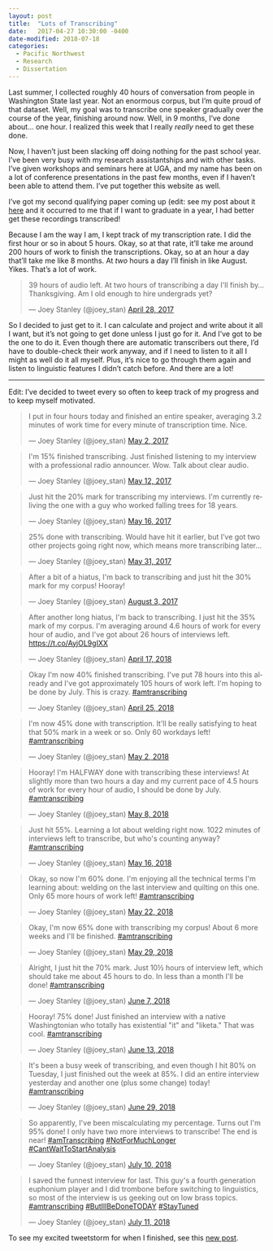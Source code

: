 ```yaml
---
layout: post
title:  "Lots of Transcribing"
date:   2017-04-27 10:30:00 -0400
date-modified: 2018-07-18
categories: 
  - Pacific Northwest
  - Research
  - Dissertation
---
```


Last summer, I collected roughly 40 hours of conversation from people in Washington State last year. Not an enormous corpus, but I'm quite proud of that dataset. Well, my goal was to transcribe one speaker gradually over the course of the year, finishing around now. Well, in 9 months, I've done about… one hour. I realized this week that I really *really* need to get these done.

Now, I haven't just been slacking off doing nothing for the past school year. I've been very busy with my research assistantships and with other tasks. I've given workshops and seminars here at UGA, and my name has been on a lot of conference presentations in the past few months, even if I haven't been able to attend them. I've put together this website as well. 

I've got my second qualifying paper coming up (edit: see my post about it [here](/blog/admission-to-candidacy) and it occurred to me that if I want to graduate in a year, I had better get these recordings transcribed! 

Because I am the way I am, I kept track of my transcription rate. I did the first hour or so in about 5 hours. Okay, so at that rate, it'll take me around 200 hours of work to finish the transcriptions. Okay, so at an hour a day that'll take me like 8 months. At *two* hours a day I'll finish in like August. Yikes. That's a lot of work. 

<blockquote class="twitter-tweet" data-lang="en"><p lang="en" dir="ltr">39 hours of audio left. At two hours of transcribing a day I&#39;ll finish by… Thanksgiving. Am I old enough to hire undergrads yet?</p>&mdash; Joey Stanley (@joey_stan) <a href="https://twitter.com/joey_stan/status/858046919049977857">April 28, 2017</a></blockquote> <script async src="//platform.twitter.com/widgets.js" charset="utf-8"></script>

So I decided to just get to it. I can calculate and project and write about it all I want, but it's not going to get done unless I just go for it. And I've got to be the one to do it. Even though there are automatic transcribers out there, I'd have to double-check their work anyway, and if I need to listen to it all I might as well do it all myself. Plus, it's nice to go through them again and listen to linguistic features I didn't catch before. And there are a lot!

-----

Edit: I've decided to tweet every so often to keep track of my progress and to keep myself motivated. 

<blockquote class="twitter-tweet" data-lang="en"><p lang="en" dir="ltr">I put in four hours today and finished an entire speaker, averaging 3.2 minutes of work time for every minute of transcription time. Nice.</p>&mdash; Joey Stanley (@joey_stan) <a href="https://twitter.com/joey_stan/status/859227143963897856">May 2, 2017</a></blockquote> <script async src="//platform.twitter.com/widgets.js" charset="utf-8"></script>

<blockquote class="twitter-tweet" data-lang="en"><p lang="en" dir="ltr">I&#39;m 15% finished transcribing. Just finished listening to my interview with a professional radio announcer. Wow. Talk about clear audio.</p>&mdash; Joey Stanley (@joey_stan) <a href="https://twitter.com/joey_stan/status/862855005887442944">May 12, 2017</a></blockquote> <script async src="//platform.twitter.com/widgets.js" charset="utf-8"></script>

<blockquote class="twitter-tweet" data-lang="en"><p lang="en" dir="ltr">Just hit the 20% mark for transcribing my interviews. I&#39;m currently reliving the one with a guy who worked falling trees for 18 years.</p>&mdash; Joey Stanley (@joey_stan) <a href="https://twitter.com/joey_stan/status/864521596924555265">May 16, 2017</a></blockquote> <script async src="//platform.twitter.com/widgets.js" charset="utf-8"></script>

<blockquote class="twitter-tweet" data-lang="en"><p lang="en" dir="ltr">25% done with transcribing. Would have hit it earlier, but I've got two other projects going right now, which means more transcribing later…</p>&mdash; Joey Stanley (@joey_stan) <a href="https://twitter.com/joey_stan/status/869729263502622720">May 31, 2017</a></blockquote> <script async src="//platform.twitter.com/widgets.js" charset="utf-8"></script>

<blockquote class="twitter-tweet" data-lang="en"><p lang="en" dir="ltr">After a bit of a hiatus, I&#39;m back to transcribing and just hit the 30% mark for my corpus! Hooray!</p>&mdash; Joey Stanley (@joey_stan) <a href="https://twitter.com/joey_stan/status/893206602236481537">August 3, 2017</a></blockquote> <script async src="//platform.twitter.com/widgets.js" charset="utf-8"></script>

<blockquote class="twitter-tweet" data-lang="en"><p lang="en" dir="ltr">After another long hiatus, I&#39;m back to transcribing. I just hit the 35% mark of my corpus. I&#39;m averaging around 4.6 hours of work for every hour of audio, and I&#39;ve got about 26 hours of interviews left. <a href="https://t.co/AyjOL9gIXX">https://t.co/AyjOL9gIXX</a></p>&mdash; Joey Stanley (@joey_stan) <a href="https://twitter.com/joey_stan/status/986324293050134531?ref_src=twsrc%5Etfw">April 17, 2018</a></blockquote> <script async src="https://platform.twitter.com/widgets.js" charset="utf-8"></script> 

<blockquote class="twitter-tweet" data-lang="en"><p lang="en" dir="ltr">Okay I&#39;m now 40% finished transcribing. I&#39;ve put 78 hours into this already and I&#39;ve got approximately 105 hours of work left. I&#39;m hoping to be done by July. This is crazy. <a href="https://twitter.com/hashtag/amtranscribing?src=hash&amp;ref_src=twsrc%5Etfw">#amtranscribing</a></p>&mdash; Joey Stanley (@joey_stan) <a href="https://twitter.com/joey_stan/status/989190416460341249?ref_src=twsrc%5Etfw">April 25, 2018</a></blockquote> <script async src="https://platform.twitter.com/widgets.js" charset="utf-8"></script> 

<blockquote class="twitter-tweet" data-lang="en"><p lang="en" dir="ltr">I&#39;m now 45% done with transcription. It&#39;ll be really satisfying to heat that 50% mark in a week or so. Only 60 workdays left! <a href="https://twitter.com/hashtag/amtranscribing?src=hash&amp;ref_src=twsrc%5Etfw">#amtranscribing</a></p>&mdash; Joey Stanley (@joey_stan) <a href="https://twitter.com/joey_stan/status/991749610992558084?ref_src=twsrc%5Etfw">May 2, 2018</a></blockquote> <script async src="https://platform.twitter.com/widgets.js" charset="utf-8"></script> 

<blockquote class="twitter-tweet" data-lang="en"><p lang="en" dir="ltr">Hooray! I&#39;m HALFWAY done with transcribing these interviews! At slightly more than two hours a day and my current pace of 4.5 hours of work for every hour of audio, I should be done by July. <a href="https://twitter.com/hashtag/amtranscribing?src=hash&amp;ref_src=twsrc%5Etfw">#amtranscribing</a></p>&mdash; Joey Stanley (@joey_stan) <a href="https://twitter.com/joey_stan/status/993874814904487937?ref_src=twsrc%5Etfw">May 8, 2018</a></blockquote> <script async src="https://platform.twitter.com/widgets.js" charset="utf-8"></script> 

<blockquote class="twitter-tweet" data-lang="en"><p lang="en" dir="ltr">Just hit 55%. Learning a lot about welding right now. 1022 minutes of interviews left to transcribe, but who&#39;s counting anyway? <a href="https://twitter.com/hashtag/amtranscribing?src=hash&amp;ref_src=twsrc%5Etfw">#amtranscribing</a></p>&mdash; Joey Stanley (@joey_stan) <a href="https://twitter.com/joey_stan/status/996572117297754112?ref_src=twsrc%5Etfw">May 16, 2018</a></blockquote> <script async src="https://platform.twitter.com/widgets.js" charset="utf-8"></script> 

<blockquote class="twitter-tweet" data-lang="en"><p lang="en" dir="ltr">Okay, so now I&#39;m 60% done. I&#39;m enjoying all the technical terms I&#39;m learning about: welding on the last interview and quilting on this one. Only 65 more hours of work left! <a href="https://twitter.com/hashtag/amtranscribing?src=hash&amp;ref_src=twsrc%5Etfw">#amtranscribing</a></p>&mdash; Joey Stanley (@joey_stan) <a href="https://twitter.com/joey_stan/status/998936912252604416?ref_src=twsrc%5Etfw">May 22, 2018</a></blockquote> <script async src="https://platform.twitter.com/widgets.js" charset="utf-8"></script> 

<blockquote class="twitter-tweet" data-lang="en"><p lang="en" dir="ltr">Okay, I&#39;m now 65% done with transcribing my corpus! About 6 more weeks and I&#39;ll be finished. <a href="https://twitter.com/hashtag/amtranscribing?src=hash&amp;ref_src=twsrc%5Etfw">#amtranscribing</a></p>&mdash; Joey Stanley (@joey_stan) <a href="https://twitter.com/joey_stan/status/1001482983503736832?ref_src=twsrc%5Etfw">May 29, 2018</a></blockquote> <script async src="https://platform.twitter.com/widgets.js" charset="utf-8"></script> 

<blockquote class="twitter-tweet" data-lang="en"><p lang="en" dir="ltr">Alright, I just hit the 70% mark. Just 10½ hours of interview left, which should take me about 45 hours to do. In less than a month I&#39;ll be done! <a href="https://twitter.com/hashtag/amtranscribing?src=hash&amp;ref_src=twsrc%5Etfw">#amtranscribing</a></p>&mdash; Joey Stanley (@joey_stan) <a href="https://twitter.com/joey_stan/status/1004788528696496128?ref_src=twsrc%5Etfw">June 7, 2018</a></blockquote> <script async src="https://platform.twitter.com/widgets.js" charset="utf-8"></script> 

<blockquote class="twitter-tweet" data-lang="en"><p lang="en" dir="ltr">Hooray! 75% done! Just finished an interview with a native Washingtonian who totally has existential &quot;it&quot; and &quot;liketa.&quot; That was cool. <a href="https://twitter.com/hashtag/amtranscribing?src=hash&amp;ref_src=twsrc%5Etfw">#amtranscribing</a></p>&mdash; Joey Stanley (@joey_stan) <a href="https://twitter.com/joey_stan/status/1006987475791773696?ref_src=twsrc%5Etfw">June 13, 2018</a></blockquote> <script async src="https://platform.twitter.com/widgets.js" charset="utf-8"></script> 

<blockquote class="twitter-tweet" data-lang="en"><p lang="en" dir="ltr">It&#39;s been a busy week of transcribing, and even though I hit 80% on Tuesday, I just finished out the week at 85%. I did an entire interview yesterday and another one (plus some change) today! <a href="https://twitter.com/hashtag/amtranscribing?src=hash&amp;ref_src=twsrc%5Etfw">#amtranscribing</a></p>&mdash; Joey Stanley (@joey_stan) <a href="https://twitter.com/joey_stan/status/1012775568268513282?ref_src=twsrc%5Etfw">June 29, 2018</a></blockquote> <script async src="https://platform.twitter.com/widgets.js" charset="utf-8"></script> 

<blockquote class="twitter-tweet" data-lang="en"><p lang="en" dir="ltr">So apparently, I&#39;ve been miscalculating my percentage. Turns out I&#39;m 95% done! I only have two more interviews to transcribe! The end is near! <a href="https://twitter.com/hashtag/amTranscribing?src=hash&amp;ref_src=twsrc%5Etfw">#amTranscribing</a> <a href="https://twitter.com/hashtag/NotForMuchLonger?src=hash&amp;ref_src=twsrc%5Etfw">#NotForMuchLonger</a> <a href="https://twitter.com/hashtag/CantWaitToStartAnalysis?src=hash&amp;ref_src=twsrc%5Etfw">#CantWaitToStartAnalysis</a></p>&mdash; Joey Stanley (@joey_stan) <a href="https://twitter.com/joey_stan/status/1016508276278775808?ref_src=twsrc%5Etfw">July 10, 2018</a></blockquote> <script async src="https://platform.twitter.com/widgets.js" charset="utf-8"></script> 

<blockquote class="twitter-tweet" data-lang="en"><p lang="en" dir="ltr">I saved the funnest interview for last. This guy&#39;s a fourth generation euphonium player and I did trombone before switching to linguistics, so most of the interview is us geeking out on low brass topics. <a href="https://twitter.com/hashtag/amtranscribing?src=hash&amp;ref_src=twsrc%5Etfw">#amtranscribing</a> <a href="https://twitter.com/hashtag/ButIllBeDoneTODAY?src=hash&amp;ref_src=twsrc%5Etfw">#ButIllBeDoneTODAY</a> <a href="https://twitter.com/hashtag/StayTuned?src=hash&amp;ref_src=twsrc%5Etfw">#StayTuned</a></p>&mdash; Joey Stanley (@joey_stan) <a href="https://twitter.com/joey_stan/status/1017054478112051200?ref_src=twsrc%5Etfw">July 11, 2018</a></blockquote> <script async src="https://platform.twitter.com/widgets.js" charset="utf-8"></script> 

To see my excited tweetstorm for when I finished, see this [new post](/blog/transcribing-a-sociolinguistic-corpus).
